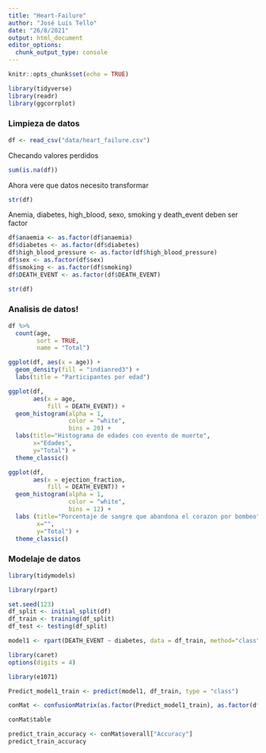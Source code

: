 ```yaml
---
title: "Heart-Failure"
author: "José Luis Tello"
date: "26/8/2021"
output: html_document
editor_options: 
  chunk_output_type: console
---
```


```r
knitr::opts_chunk$set(echo = TRUE)
```


```r
library(tidyverse)
library(readr)
library(ggcorrplot)
```

### Limpieza de datos

```r
df <- read_csv("data/heart_failure.csv")
```

Checando valores perdidos

```r
sum(is.na(df))
```


Ahora vere que datos necesito transformar


```r
str(df)
```


Anemia, diabetes, high_blood, sexo, smoking y death_event deben ser factor

```r
df$anaemia <- as.factor(df$anaemia)
df$diabetes <- as.factor(df$diabetes)
df$high_blood_pressure <- as.factor(df$high_blood_pressure)
df$sex <- as.factor(df$sex)
df$smoking <- as.factor(df$smoking)
df$DEATH_EVENT <- as.factor(df$DEATH_EVENT)
```


```r
str(df)
```

### Analisis de datos!


```r
df %>% 
  count(age,
        sort = TRUE,
        name = "Total")
```


```r
ggplot(df, aes(x = age)) +
  geom_density(fill = "indianred3") + 
  labs(title = "Participantes por edad")
```



```r
ggplot(df, 
       aes(x = age, 
           fill = DEATH_EVENT)) +
  geom_histogram(alpha = 1,
                 color = "white",
                 bins = 20) +
  labs(title="Histograma de edades con evento de muerte",
       x="Edades",
       y="Total") +
  theme_classic()
```

```r
ggplot(df, 
       aes(x = ejection_fraction, 
           fill = DEATH_EVENT)) +
  geom_histogram(alpha = 1,
                 color = "white",
                 bins = 12) +
  labs (title="Porcentaje de sangre que abandona el corazon por bombeo",
        x="",
        y="Total") + 
  theme_classic()

```



### Modelaje de datos


```r
library(tidymodels)
```

```r
library(rpart)
```


```r
set.seed(123)
df_split <- initial_split(df)
df_train <- training(df_split)
df_test <- testing(df_split)
```

```r
model1 <- rpart(DEATH_EVENT ~ diabetes, data = df_train, method="class")
```

```r
library(caret)
options(digits = 4)
```

```r
library(e1071)
```


```r
Predict_model1_train <- predict(model1, df_train, type = "class")
```

```r
conMat <- confusionMatrix(as.factor(Predict_model1_train), as.factor(df_train$DEATH_EVENT))
```

```r
conMat$table
```

```r
predict_train_accuracy <- conMat$overall["Accuracy"]
predict_train_accuracy
```


